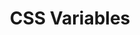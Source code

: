 ---
id: "web_hard_mc_018"
questionType: "MULTIPLE_CHOICE"
title: "CSS Variables"
description: "How do you define a CSS variable?"
difficulty: "HARD"
category: "Web Development"
options:
  - "--main-color: blue;"
  - "$main-color: blue;"
  - "var main-color = blue;"
  - "@main-color: blue;"
correctAnswer: 0
---